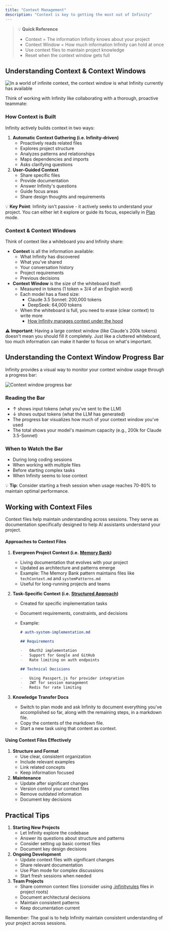 ```yaml
---
title: "Context Management"
description: "Context is key to getting the most out of Infinity"
---
```


> 💡 **Quick Reference**
>
> -   Context = The information Infinity knows about your project
> -   Context Window = How much information Infinity can hold at once
> -   Use context files to maintain project knowledge
> -   Reset when the context window gets full

## Understanding Context & Context Windows

<Frame caption="In a world of infinite context, the context window is what Infinity currently has available">
	<img
		src="https://storage.googleapis.com/infinity_public_images/docs/assets/image%20(2).png"
		alt="In a world of infinite context, the context window is what Infinity currently has available"
	/>
</Frame>

Think of working with Infinity like collaborating with a thorough, proactive teammate:

### How Context is Built

Infinity actively builds context in two ways:

1. **Automatic Context Gathering (i.e. Infinity-driven)**
    - Proactively reads related files
    - Explores project structure
    - Analyzes patterns and relationships
    - Maps dependencies and imports
    - Asks clarifying questions
2. **User-Guided Context**
    - Share specific files
    - Provide documentation
    - Answer Infinity's questions
    - Guide focus areas
    - Share design thoughts and requirements

💡 **Key Point**: Infinity isn't passive - it actively seeks to understand your project. You can either let it explore or guide its focus, especially in [Plan](https://docs.infinity.bot/features/plan-and-act) mode.

### Context & Context Windows

Think of context like a whiteboard you and Infinity share:

-   **Context** is all the information available:
    -   What Infinity has discovered
    -   What you've shared
    -   Your conversation history
    -   Project requirements
    -   Previous decisions
-   **Context Window** is the size of the whiteboard itself:
    -   Measured in tokens (1 token ≈ 3/4 of an English word)
    -   Each model has a fixed size:
        -   Claude 3.5 Sonnet: 200,000 tokens
        -   DeepSeek: 64,000 tokens
    -   When the whiteboard is full, you need to erase (clear context) to write more
        -   [How Infinity manages context under the hood](https://infinity.bot/blog/understanding-the-new-context-window-progress-bar-in-infinity)

⚠️ **Important**: Having a large context window (like Claude's 200k tokens) doesn't mean you should fill it completely. Just like a cluttered whiteboard, too much information can make it harder to focus on what's important.

## Understanding the Context Window Progress Bar

Infinity provides a visual way to monitor your context window usage through a progress bar:

<Frame caption="Visual representation of the context window usage">
	<img
		src="https://storage.googleapis.com/infinity_public_images/docs/assets/image%20(1)%20(1).png"
		alt="Context window progress bar"
	/>
</Frame>

### Reading the Bar

-   ↑ shows input tokens (what you've sent to the LLM)
-   ↓ shows output tokens (what the LLM has generated)
-   The progress bar visualizes how much of your context window you've used
-   The total shows your model's maximum capacity (e.g., 200k for Claude 3.5-Sonnet)

### When to Watch the Bar

-   During long coding sessions
-   When working with multiple files
-   Before starting complex tasks
-   When Infinity seems to lose context

💡 **Tip**: Consider starting a fresh session when usage reaches 70-80% to maintain optimal performance.

## Working with Context Files

Context files help maintain understanding across sessions. They serve as documentation specifically designed to help AI assistants understand your project.

#### Approaches to Context Files

1. **Evergreen Project Context (i.e.** [**Memory Bank**](https://docs.infinity.bot/prompting/infinity-memory-bank)**)**
    - Living documentation that evolves with your project
    - Updated as architecture and patterns emerge
    - Example: The Memory Bank pattern maintains files like `techContext.md` and `systemPatterns.md`
    - Useful for long-running projects and teams
2. **Task-Specific Context (i.e.** [**Structured Approach**](https://infinity.bot/blog/building-advanced-software-with-infinity-a-structured-approach)**)**

    - Created for specific implementation tasks
    - Document requirements, constraints, and decisions
    - Example:

        ```markdown
        # auth-system-implementation.md

        ## Requirements

        -   OAuth2 implementation
        -   Support for Google and GitHub
        -   Rate limiting on auth endpoints

        ## Technical Decisions

        -   Using Passport.js for provider integration
        -   JWT for session management
        -   Redis for rate limiting
        ```

3. **Knowledge Transfer Docs**
    - Switch to plan mode and ask Infinity to document everything you've accomplished so far, along with the remaining steps, in a markdown file.
    - Copy the contents of the markdown file.
    - Start a new task using that content as context.

#### Using Context Files Effectively

1. **Structure and Format**
    - Use clear, consistent organization
    - Include relevant examples
    - Link related concepts
    - Keep information focused
2. **Maintenance**
    - Update after significant changes
    - Version control your context files
    - Remove outdated information
    - Document key decisions

## Practical Tips

1. **Starting New Projects**
    - Let Infinity explore the codebase
    - Answer its questions about structure and patterns
    - Consider setting up basic context files
    - Document key design decisions
2. **Ongoing Development**
    - Update context files with significant changes
    - Share relevant documentation
    - Use Plan mode for complex discussions
    - Start fresh sessions when needed
3. **Team Projects**
    - Share common context files (consider using [.infinityrules](https://docs.infinity.bot/features/infinity-rules) files in project roots)
    - Document architectural decisions
    - Maintain consistent patterns
    - Keep documentation current

Remember: The goal is to help Infinity maintain consistent understanding of your project across sessions.
